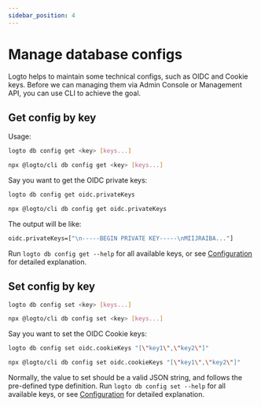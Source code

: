 ```yaml
---
sidebar_position: 4
---
```



<head>
  <link rel="canonical" href="https://docs.logto.io/logto-oss/using-cli/manage-database-configs/" />
</head>

# Manage database configs

Logto helps to maintain some technical configs, such as OIDC and Cookie keys. Before we can managing them via Admin Console or Management API, you can use CLI to achieve the goal.

## Get config by key

Usage:

<Tabs groupId="cmd">

  <TabItem value="cli" label="CLI">

```bash
logto db config get <key> [keys...]
```

  </TabItem>
  <TabItem value="npx" label="npx">

```bash
npx @logto/cli db config get <key> [keys...]
```

  </TabItem>

</Tabs>

Say you want to get the OIDC private keys:

<Tabs groupId="cmd">

  <TabItem value="cli" label="CLI">

```bash
logto db config get oidc.privateKeys
```

  </TabItem>
  <TabItem value="npx" label="npx">

```bash
npx @logto/cli db config get oidc.privateKeys
```

  </TabItem>

</Tabs>

The output will be like:

```bash
oidc.privateKeys=["\n-----BEGIN PRIVATE KEY-----\nMIIJRAIBA..."]
```

Run `logto db config get --help` for all available keys, or see [Configuration](/docs/references/core/configuration#database-configs) for detailed explanation.

## Set config by key

<Tabs groupId="cmd">

  <TabItem value="cli" label="CLI">

```bash
logto db config set <key> [keys...]
```

  </TabItem>
  <TabItem value="npx" label="npx">

```bash
npx @logto/cli db config set <key> [keys...]
```

  </TabItem>

</Tabs>

Say you want to set the OIDC Cookie keys:

<Tabs groupId="cmd">

  <TabItem value="cli" label="CLI">

```bash
logto db config set oidc.cookieKeys "[\"key1\",\"key2\"]"
```

  </TabItem>
  <TabItem value="npx" label="npx">

```bash
npx @logto/cli db config set oidc.cookieKeys "[\"key1\",\"key2\"]"
```

  </TabItem>

</Tabs>

Normally, the value to set should be a valid JSON string, and follows the pre-defined type definition. Run `logto db config set --help` for all available keys, or see [Configuration](/docs/references/core/configuration#database-configs) for detailed explanation.
